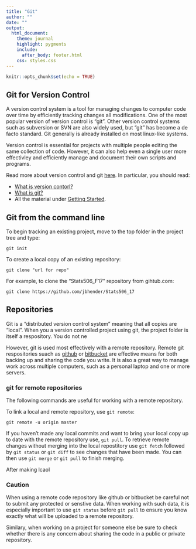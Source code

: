 ```yaml
---
title: "Git"
author: ""
date: ""
output: 
  html_document:
    theme: journal
    highlight: pygments
    include:
      after_body: footer.html
    css: styles.css
---
```


```r
knitr::opts_chunk$set(echo = TRUE)
```

## Git for Version Control

A version control system is a tool for managing changes to computer code over 
time by efficiently tracking changes all modifications.  One of the most popular
version of version control is "git".  Other version control systems such as
subversion or SVN are also widely used, but "git" has become a de facto standard.
Git generally is already installed on most linux-like systems.

Version control is essential for projects with multiple people editing
the same collection of code.  However, it can also help even a single user more 
effectivley and efficiently manage and document their own scripts and programs.

Read more about version control and git <a href="https://atlassian.com/git/tutorials">here</a>.
In particular, you should read:

 + <a href="https://atlassian.com/git/tutorials/what-is-version-control">What is version contorl?</a>
 + <a href="https://atlassian.com/git/tutorials/what-is-git/">What is git?</a>
 + All the material under <a href="https://atlassian.com/git/tutorials/setting-up-a-repository">Getting Started</a>.
 
## Git from the command line

To begin tracking an existing project, move to the top folder in the
project tree and type:

```
git init
```

To create a local copy of an existing repository:

```
git clone "url for repo"
```

For example, to clone the "Stats506_F17" repository from gihtub.com:

```
git clone https://github.com/jbhender/Stats506_17
```


## Repositories

Git is a "distributed version control system" meaning that all copies are "local".
When you a version controlled project using git, the project folder is itself
a respository. You do not ne

However, git is used most effectively with a remote repository.  Remote git
respositories suach as <a href="https://github.com">github</a> or 
<a href="https://bitbucket.org">bitbucket</a> are effective means for both backing up
and sharing the code you write.  It is also a great way to manage work across multiple
computers, such as a personal laptop and one or more servers.

### git for remote repositories

The following commands are useful for working with a remote repository.

To link a local and remote repository, use `git remote`:

```
git remote -u origin master 
```

If you haven't made any local commits and want to bring your local copy up to date
with the remote repository use, `git pull`. To retrieve remote changes without
merging into the local repostitory use `git fetch` followed by `git status` or 
`git diff` to see changes that have been made. You can then use `git merge` or
`git pull` to finish merging.

After making lcaol

### Caution

When using a remote code repository like github or bitbucket be careful not to
submit any protected or senstive data. When working with such data, it is 
especially important to use `git status` before `git pull` to ensure you know
exactly what will be uploaded to a remote repository.

Similary, when working on a project for someone
else be sure to check whether there is any concern about sharing the code in a public 
or private repository.  

